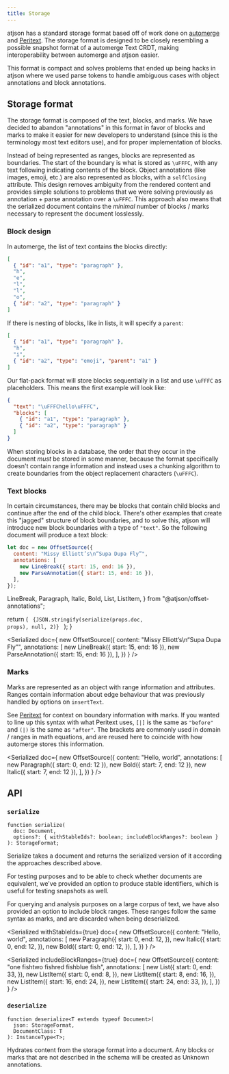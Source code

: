 ```yaml
---
title: Storage
---
```


atjson has a standard storage format based off of work done on [automerge](https://automerge.org) and [Peritext](https://www.inkandswitch.com/peritext/). The storage format is designed to be closely resembling a possible snapshot format of a automerge Text CRDT, making interoperability between automerge and atjson easier.

This format is compact and solves problems that ended up being hacks in atjson where we used parse tokens to handle ambiguous cases with object annotations and block annotations.

## Storage format

The storage format is composed of the text, blocks, and marks. We have decided to abandon "annotations" in this format in favor of blocks and marks to make it easier for new developers to understand (since this is the terminology most text editors use), and for proper implementation of blocks.

Instead of being represented as ranges, blocks are represented as boundaries. The start of the boundary is what is stored as `\uFFFC`, with any text following indicating contents of the block. Object annotations (like images, emoji, etc.) are also represented as blocks, with a `selfClosing` attribute. This design removes ambiguity from the rendered content and provides simple solutions to problems that we were solving previously as annotation + parse annotation over a `\uFFFC`. This approach also means that the serialized document contains the _minimal_ number of blocks / marks necessary to represent the document losslessly.

### Block design

In automerge, the list of text contains the blocks directly:

```json
[
  { "id": "a1", "type": "paragraph" },
  "h",
  "e",
  "l",
  "l",
  "o",
  { "id": "a2", "type": "paragraph" }
]
```

If there is nesting of blocks, like in lists, it will specify a `parent`:

```json
[
  { "id": "a1", "type": "paragraph" },
  "h",
  "i",
  { "id": "a2", "type": "emoji", "parent": "a1" }
]
```

Our flat-pack format will store blocks sequentially in a list and use `\uFFFC` as placeholders. This means the first example will look like:

```json
{
  "text": "\uFFFChello\uFFFC",
  "blocks": [
    { "id": "a1", "type": "paragraph" },
    { "id": "a2", "type": "paragraph" }
  ]
}
```

When storing blocks in a database, the order that they occur in the document _must_ be stored in some manner, because the format specifically doesn't contain range information and instead uses a chunking algorithm to create boundaries from the object replacement characters (`\uFFFC`).

### Text blocks

In certain circumstances, there may be blocks that contain child blocks and continue after the end of the child block. There's other examples that create this "jagged" structure of block boundaries, and to solve this, atjson will introduce new block boundaries with a type of `"text"`. So the following document will produce a text block:

```js
let doc = new OffsetSource({
  content: "Missy Elliott’s\n“Supa Dupa Fly”",
  annotations: [
    new LineBreak({ start: 15, end: 16 }),
    new ParseAnnotation({ start: 15, end: 16 }),
  ],
});
```

  LineBreak,
  Paragraph,
  Italic,
  Bold,
  List,
  ListItem,
} from "@atjson/offset-annotations";

  return (
    <code language="json">
      {JSON.stringify(serialize(props.doc, props), null, 2)}
    </code>
  );
}

<Serialized
  doc={
    new OffsetSource({
      content: "Missy Elliott’s\n“Supa Dupa Fly”",
      annotations: [
        new LineBreak({ start: 15, end: 16 }),
        new ParseAnnotation({ start: 15, end: 16 }),
      ],
    })
  }
/>

### Marks

Marks are represented as an object with range information and attributes. Ranges contain information about edge behaviour that was previously handled by options on `insertText`.

See [Peritext](https://www.inkandswitch.com/peritext/#generating-inline-formatting-operations) for context on boundary information with marks. If you wanted to line up this syntax with what Peritext uses, `[|]` is the same as `"before"` and `(|)` is the same as `"after"`. The brackets are commonly used in domain / ranges in math equations, and are reused here to coincide with how automerge stores this information.

<Serialized
  doc={
    new OffsetSource({
      content: "Hello, world",
      annotations: [
        new Paragraph({ start: 0, end: 12 }),
        new Bold({ start: 7, end: 12 }),
        new Italic({ start: 7, end: 12 }),
      ],
    })
  }
/>

## API

### `serialize`

```tsx
function serialize(
  doc: Document,
  options?: { withStableIds?: boolean; includeBlockRanges?: boolean }
): StorageFormat;
```

Serialize takes a document and returns the serialized version of it according the approaches described above.

For testing purposes and to be able to check whether documents are equivalent, we've provided an option to produce stable identifiers, which is useful for testing snapshots as well.

For querying and analysis purposes on a large corpus of text, we have also provided an option to include block ranges. These ranges follow the same syntax as marks, and are discarded when being deserialized.

<Serialized
  withStableIds={true}
  doc={
    new OffsetSource({
      content: "Hello, world",
      annotations: [
        new Paragraph({
          start: 0,
          end: 12,
        }),
        new Italic({
          start: 0,
          end: 12,
        }),
        new Bold({
          start: 0,
          end: 12,
        }),
      ],
    })
  }
/>

<Serialized
  includeBlockRanges={true}
  doc={
    new OffsetSource({
      content: "one fishtwo fishred fishblue fish",
      annotations: [
        new List({
          start: 0,
          end: 33,
        }),
        new ListItem({
          start: 0,
          end: 8,
        }),
        new ListItem({
          start: 8,
          end: 16,
        }),
        new ListItem({
          start: 16,
          end: 24,
        }),
        new ListItem({
          start: 24,
          end: 33,
        }),
      ],
    })
  }
/>

### `deserialize`

```tsx
function deserialize<T extends typeof Document>(
  json: StorageFormat,
  DocumentClass: T
): InstanceType<T>;
```

Hydrates content from the storage format into a document. Any blocks or marks that are not described in the schema will be created as Unknown annotations.
